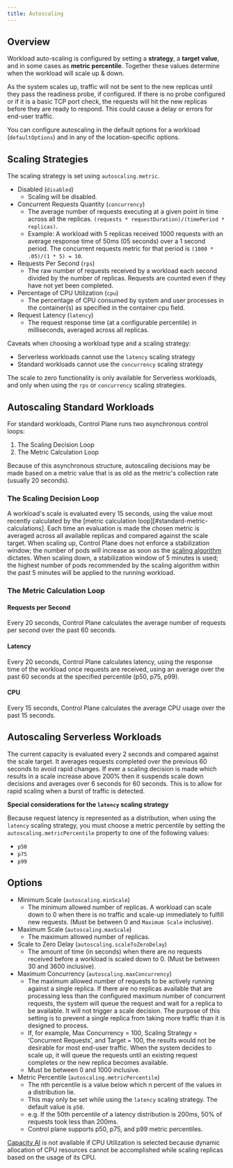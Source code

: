```yaml
---
title: Autoscaling
---
```


## Overview

Workload auto-scaling is configured by setting a **strategy**, a **target value**, and in some cases as **metric percentile**. Together these values determine when the workload will scale up & down.

As the system scales up, traffic will not be sent to the new replicas until they pass the readiness probe, if configured. If there is no probe configured or if it is a basic TCP port check, the requests will hit the new replicas before they are ready to respond. This could cause a delay or errors for end-user traffic.

<Tip>

You can configure autoscaling in the default options for a workload (`defaultOptions`) and in any of the location-specific options.

</Tip>

## Scaling Strategies

The scaling strategy is set using `autoscaling.metric`.

- Disabled (`disabled`)
  - Scaling will be disabled.
- Concurrent Requests Quantity (`concurrency`)
  - The average number of requests executing at a given point in time across all the replicas.
    `(requests * requestDuration)/(timePeriod * replicas)`.
  - Example: A workload with 5 replicas received 1000 requests with an average response time of 50ms (05 seconds)
    over a 1 second period. The concurrent requests metric for that period is `(1000 * .05)/(1 * 5) = 10`.
- Requests Per Second (`rps`)
  - The raw number of requests received by a workload each second divided by the number of replicas. Requests
    are counted even if they have not yet been completed.
- Percentage of CPU Utilization (`cpu`)
  - The percentage of CPU consumed by system and user processes in the container(s) as specified in the container cpu field.
- Request Latency (`latency`)
  - The request response time (at a configurable percentile) in milliseconds, averaged across all replicas.

<Warning>

Caveats when choosing a workload type and a scaling strategy:

- Serverless workloads cannot use the `latency` scaling strategy
- Standard workloads cannot use the `concurrency` scaling strategy

</Warning>

<Warning>

The scale to zero functionality is only available for Serverless workloads, and only when using the `rps` or `concurrency` scaling strategies.

</Warning>

## Autoscaling Standard Workloads

For standard workloads, Control Plane runs two asynchronous control loops:

1. The Scaling Decision Loop
2. The Metric Calculation Loop

<Info>

Because of this asynchronous structure, autoscaling decisions may be made based on a metric value that is as old as the metric's collection rate (usually 20 seconds).

</Info>

### The Scaling Decision Loop

A workload's scale is evaluated every 15 seconds, using the value most recently calculated by the [metric calculation loop][#standard-metric-calculations]. Each time an evaluation is made the chosen metric is averaged across all available replicas and compared against the scale target. When scaling up, Control Plane does not enforce a stabilization window; the number of pods will increase as soon as the [scaling algorithm](https://kubernetes.io/docs/tasks/run-application/horizontal-pod-autoscale/#algorithm-details) dictates. When scaling down, a stabilization window of 5 minutes is used; the highest number of pods recommended by the scaling algorithm within the past 5 minutes will be applied to the running workload.


### The Metric Calculation Loop

#### Requests per Second

Every 20 seconds, Control Plane calculates the average number of requests per second over the past 60 seconds.

#### Latency

Every 20 seconds, Control Plane calculates latency, using the response time of the workload once requests are received, using an average over the past 60 seconds at the specified percentile (p50, p75, p99).

#### CPU

Every 15 seconds, Control Plane calculates the average CPU usage over the past 15 seconds.

## Autoscaling Serverless Workloads

The current capacity is evaluated every 2 seconds and compared against the scale target. It averages requests completed over the previous 60 seconds to avoid rapid changes. If ever a scaling decision is made which results in a scale increase above 200% then it suspends scale down decisions and averages over 6 seconds for 60 seconds. This is to allow for rapid scaling when a burst of traffic is detected.

<Tip>

**Special considerations for the `latency` scaling strategy**

Because request latency is represented as a distribution, when using the `latency` scaling strategy, you must choose a metric percentile by setting the `autoscaling.metricPercentile` property to one of the following values:

- `p50`
- `p75`
- `p99`

</Tip>

## Options

- Minimum Scale (`autoscaling.minScale`)
  - The minimum allowed number of replicas. A workload can scale down to 0 when there is no traffic and scale-up immediately to fulfill new requests. (Must be between 0 and `Maximum Scale` inclusive).
- Maximum Scale (`autoscaling.maxScale`)
  - The maximum allowed number of replicas.
- Scale to Zero Delay (`autoscaling.scaleToZeroDelay`)
  - The amount of time (in seconds) when there are no requests received before a workload is scaled down to 0. (Must be between 30 and 3600 inclusive).
- Maximum Concurrency (`autoscaling.maxConcurrency`)
  - The maximum allowed number of requests to be actively running against a single replica. If there are no replicas available that are processing less than the configured maximum number of concurrent requests, the system will queue the request and wait for a replica to be available. It will not trigger a scale decision. The purpose of this setting is to prevent a single replica from taking more traffic than it is designed to process.
  - If, for example, Max Concurrency = 100, Scaling Strategy = ‘Concurrent Requests’, and Target = 100, the results would not be desirable for most end-user traffic. When the system decides to scale up, it will queue the requests until an existing request completes or the new replica becomes available.
  - Must be between 0 and 1000 inclusive.
- Metric Percentile (`autoscaling.metricPercentile`)
  - The nth percentile is a value below which n percent of the values in a distribution lie.
  - This may only be set while using the `latency` scaling strategy. The default value is `p50`.
  - e.g. If the 50th percentile of a latency distribution is 200ms, 50% of requests took less than 200ms.
  - Control plane supports p50, p75, and p99 metric percentiles.

<Info>

[Capacity AI](#capacity-ai) is not available if CPU Utilization is selected because dynamic allocation of CPU resources cannot be accomplished while scaling replicas based on the usage of its CPU.

</Info>